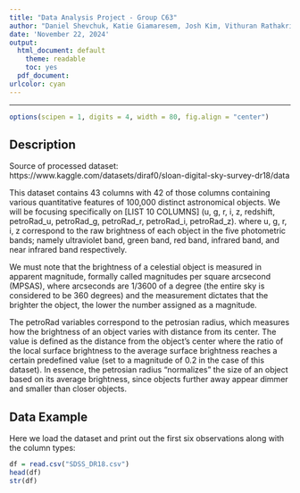 ```yaml
---
title: "Data Analysis Project - Group C63"
author: "Daniel Shevchuk, Katie Giamaresem, Josh Kim, Vithuran Rathakrishnan"
date: 'November 22, 2024'
output:
  html_document: default
    theme: readable
    toc: yes
  pdf_document:
urlcolor: cyan
---
```


***

```r
options(scipen = 1, digits = 4, width = 80, fig.align = "center")
```

## Description

Source of processed dataset: https://www.kaggle.com/datasets/diraf0/sloan-digital-sky-survey-dr18/data

This dataset contains 43 columns with 42 of those columns containing various quantitative features of 100,000 distinct astronomical objects. We will be focusing specifically on [LIST 10 COLUMNS] (u, g, r, i, z, redshift, petroRad_u, petroRad_g, petroRad_r, petroRad_i, petroRad_z). where u, g, r, i, z correspond to the raw brightness of each object in the five photometric bands; namely ultraviolet band, green band, red band, infrared band, and near infrared band respectively. 

We must note that the brightness of a celestial object is measured in apparent magnitude, formally called magnitudes per square arcsecond (MPSAS), where arcseconds are 1/3600 of a degree (the entire sky is considered to be 360 degrees) and the measurement dictates that the brighter the object, the lower the number assigned as a magnitude.

The petroRad variables correspond to the petrosian radius, which measures how the brightness of an object varies with distance from its center. The value is defined as the distance from the object's center where the ratio of the local surface brightness to the average surface brightness reaches a certain predefined value (set to a magnitude of 0.2 in the case of this dataset). In essence, the petrosian radius "normalizes" the size of an object based on its average brightness, since objects further away appear dimmer and smaller than closer objects.

## Data Example

Here we load the dataset and print out the first six observations along with the column types:
```r
df = read.csv("SDSS_DR18.csv")
head(df)
str(df)
```

